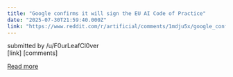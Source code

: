 ```yaml
---
title: "Google confirms it will sign the EU AI Code of Practice"
date: "2025-07-30T21:59:40.000Z"
link: "https://www.reddit.com/r/artificial/comments/1mdju5x/google_confirms_it_will_sign_the_eu_ai_code_of/"
---
```


submitted by    /u/F0urLeafCl0ver  
 [link]   [comments]

[Read more](https://www.reddit.com/r/artificial/comments/1mdju5x/google_confirms_it_will_sign_the_eu_ai_code_of/)

